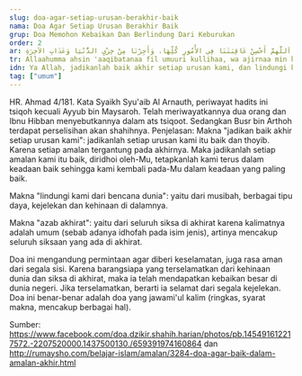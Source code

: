 ```yaml
---
slug: doa-agar-setiap-urusan-berakhir-baik
nama: Doa Agar Setiap Urusan Berakhir Baik
grup: Doa Memohon Kebaikan Dan Berlindung Dari Keburukan
order: 2
ar: اَللَّهمَّ أَحْسِنْ عَاقِبَتَنَا فِي الأُمُورِ كُلِّهَا، وَأَجِرْنَا مِنْ خِزْيِ الدُّنْيَا وَعَذَابِ الآخِرَةِ
tr: Allaahumma ahsin 'aaqibatanaa fil umuuri kullihaa, wa ajirnaa min khizyid-dunyaa wa 'adzaabil aakhiroh.
idn: Ya Allah, jadikanlah baik akhir setiap urusan kami, dan lindungi kami dari bencana dunia dan azab akhirat.
tag: ["umum"]
---
```


HR. Ahmad 4/181. Kata Syaikh Syu'aib Al Arnauth, periwayat hadits ini tsiqoh kecuali Ayyub bin Maysaroh. Telah meriwayatkannya dua orang dan Ibnu Hibban menyebutkannya dalam ats tsiqoot. Sedangkan Busr bin Arthoh terdapat perselisihan akan shahihnya.
Penjelasan:
Makna "jadikan baik akhir setiap urusan kami": jadikanlah setiap urusan kami itu baik dan thoyib. Karena setiap amalan tergantung pada akhirnya. Maka jadikanlah setiap amalan kami itu baik, diridhoi oleh-Mu, tetapkanlah kami terus dalam keadaan baik sehingga kami kembali pada-Mu dalam keadaan yang paling baik.

Makna "lindungi kami dari bencana dunia": yaitu dari musibah, berbagai tipu daya, kejelekan dan kehinaan di dalamnya.

Makna "azab akhirat": yaitu dari seluruh siksa di akhirat karena kalimatnya adalah umum (sebab adanya idhofah pada isim jenis), artinya mencakup seluruh siksaan yang ada di akhirat.

Doa ini mengandung permintaan agar diberi keselamatan, juga rasa aman dari segala sisi. Karena barangsiapa yang terselamatkan dari kehinaan dunia dan siksa di akhirat, maka ia telah mendapatkan kebaikan besar di dunia negeri. Jika terselamatkan, berarti ia selamat dari segala kejelekan. Doa ini benar-benar adalah doa yang jawami'ul kalim (ringkas, syarat makna, mencakup berbagai hal).


Sumber: https://www.facebook.com/doa.dzikir.shahih.harian/photos/pb.145491612217572.-2207520000.1437500130./659391974160864 dan http://rumaysho.com/belajar-islam/amalan/3284-doa-agar-baik-dalam-amalan-akhir.html
